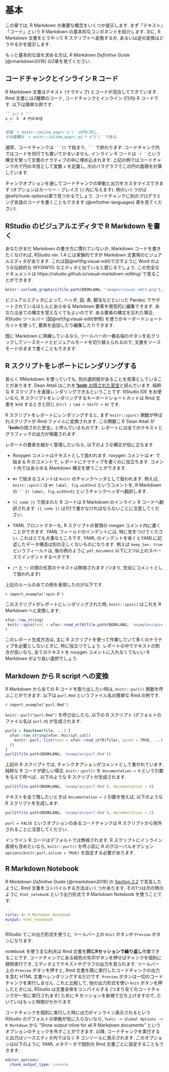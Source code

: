 # 基本 {#basics}

この章では, R Markdown の重要な概念をいくつか提示します. まず「テキスト」「コード」という R Markdown の基本的なコンポネントを紹介します. 次に, R Markdown 文書をどうやって R スクリプトへ変換するか, あるいは逆の変換はどうやるかを提示します.

もっと基本的な話を求める方は, _R Markdown Definitive Guide_ [@rmarkdown2018] の2章を見てください.

## コードチャンクとインライン R コード {#r-code}

R Markdown 文書はテキスト (ナラティブ) とコードが混合してできています. Rmd 文書には2種類のコード, コードチャンク\index{こーどちゃんく@コードチャンク}とインライン (行内) R コードです. 以下は簡単な例です.

````md
```{r}`r ''`
x <- 5  # 円の半径
```

半径 `r knitr::inline_expr('x')` の円に対し,
その面積は `r knitr::inline_expr('pi * x^2')` である.
````

通常、コードチャンクは ```` ```{}```` で始まり, ```` ``` ```` で終わります. コードチャンク内ではコードを何行でも書いてかまいません. インライン R コードは `` `r ` `` という構文を使って文書のナラティブの中に埋め込まれます. 上記の例ではコードチャンク内で円の半径として変数 `x` を定義し, 次のパラグラフでこの円の面積を計算しています.

チャンクオプションを通してコードチャンクの挙動と出力をカスタマイズできます (オプションはカーリー・ブレイス `{}` 内に与えます). 例のいくつかは\@ref(chunk-options)章で見つかるでしょう. コードチャンクに別のプログラミング言語のコードを書くこともできます (\@ref(other-languages) 章を見てください).

## RStudio のビジュアルエディタで R Markdown を書く {#rstudio-visual}

あなたがまだ Markdown の書き方に慣れていないか, Markdown コードを書きたくなければ, RStudio\index{RStudio} ver. 1.4 には実験的ですが Markdown 文書用のビジュアルエディタがあります. これは図\@ref(fig:visual-edit)で示すように Word のような伝統的な WYSIWYG なエディタと似ていると感じるでしょう. この完全なドキュメントは https://rstudio.github.io/visual-markdown-editing/ で見ることができます.

```r
knitr::include_graphics(file.path(BOOKLANG, "images/visual-edit.png"), dpi = NA)
```

ビジュアルエディタによって, ヘッダ, 図, 表, 脚注などといった Pandoc でサポートされているほとんどあらゆる Markdown 要素を視覚的に編集できます. あなたは全ての構文を覚えなくてもよいのです. ある要素の構文を忘れた場合, RStudio ツールバー (図\@ref(fig:visual-edit)参照) を使うかキーボードショートカットを使って, 要素を追加したり編集したりできます.

既に Markdown に熟練しているなら, ツールバーの一番右端のボタンを右クリックしてソースモードとビジュアルモードを切り替えられるので, 文書をソースモードのままで書くこともできます.

## R スクリプトをレポートにレンダリングする {#spin}

長らく RMarkdown を使っていても, 別の選択肢があることを見落としていることがあります. Dean Attali はこれを["**knitr** の隠された至宝](https://deanattali.com/2015/03/24/knitrs-best-hidden-gem-spin/)と読んでいます. 純粋な R スクリプトを直接レンダリングできるということです. RStudio IDE をお使いなら, R スクリプトをレンダリングするキーボードショートカットは Rmd 文書を knit するときと同じ (`Ctrl / Cmd + Shift + K`) です.

R スクリプトをレポートにレンダリングすると, まず `knitr::spin()`\index{knitr!spin()} 関数が呼ばれスクリプトが Rmd ファイルに変換されます. この関数こそ Dean Attali が「**knitr**の隠された至宝」と呼んでいるものです. レポートには全てのテキストとグラフィックの出力が掲載されます.

レポートの要素を細かく管理したいなら, 以下のような構文が役に立ちます.

- Roxygen コメントはテキストとして扱われます. roxygen コメントは `#'` で始まる R のコメントで, レポートにナラティブを書くのに役立ちます. コメント内ではあらゆる Markdown 構文を使うことができます.

- `#+` で始まるコメントは `knitr` のチャンクヘッダとして扱われます. 例えば, `knitr::spin()` は `#+ label, fig.width=5` というコメントを, R Markdown の ```` ```{r label, fig.width=5}```` というチャンクヘッダへ翻訳します.

- `{{ code }}` で囲まれた R コードは R Markdown のインライン R コードへ翻訳されます. `{{ code }}` は1行で書かなければならないことに注意してください.

- YAML\index{YAML} フロントマターも, R スクリプトの冒頭の roxigen コメント内に書くことができます. YAML フィールドのインデントには, 特に気をつけてください. これはとても大事なところです. YAML のインデントを省くとYAMLに記述したデータ構造は別の正しくないものになります. 例えば `keep_tex: true` というフィールドは, 後の例のように `pdf_document` 以下に2つ以上のスペースでインデントするべきです.

- `/*` と `*/` の間の任意のテキストは無視されます (つまり, 完全にコメントとして扱われます)

上記のルールの全ての例を表現したのが以下です.

`r import_example('spin.R')`

このスクリプトがレポートにレンダリングされた時, `knitr::spin()` はこれを R Markdown へと変換します.

```r
xfun::raw_string(
 knitr::spin(text = xfun::read_utf8(file.path(BOOKLANG, 'examples/spin.R')), knit = FALSE)
)
```

このレポート生成方法は, 主に R スクリプトを使って作業していて多くのナラティブを必要としないときに, 特に役立つでしょう. レポートの中でテキストの割合が高いなら, 全てのテキストを roxygen コメントに入れなくてもいい R Markdown がより良い選択でしょう. 

## Markdown から R script への変換 {#purl}

R Markdown から全ての R コードを取り出したい時は, `knitr::purl()`\index{knitr!purl()} 関数を呼ぶことができます. 以下は `purl.Rmd` というファイル名の簡単な Rmd の例です.

`r import_example('purl.Rmd')`

`knitr::purl("purl.Rmd")` を呼び出したら, 以下の R スクリプト (デフォルトのファイル名は `purl.R`) が生成されます.

```r
purl2 = function(file, ...) {
  xfun::raw_string(xfun::Rscript_call(
    knitr::purl, list(text = xfun::read_utf8(file), quiet = TRUE, ...)
  ))
}
purl2(file.path(BOOKLANG, 'examples/purl.Rmd'))
```


上記の R スクリプトでは, チャンクオプションがコメントとして書かれています. 純粋な R コードが欲しい場合, `knitr::purl()` を `documentation = 0` という引数を与えて呼べば、以下のような R スクリプトが生成されます.

```r
purl2(file.path(BOOKLANG, 'examples/purl.Rmd'), documentation = 0)
```

テキストを全て残したいときは `documentation = 2` 引数を使えば, 以下のような R スクリプトを生成します.

```r
purl2(file.path(BOOKLANG, 'examples/purl.Rmd'), documentation = 2)
```

`purl = FALSE` というオプションのあるコードチャンクは R スクリプトから除外されることに注意してください.

インライン R コードはデフォルトでは無視されます. R スクリプトにインライン表現も含めたいなら, `knitr::purl()` を呼ぶ前に R のグローバルオプション `options(knitr.purl.inline = TRUE)` を設定する必要があります.

## R Markdown Notebook {#notebook}

 _R Markdown Definitive Guide_ [@rmarkdown2018] の [Section 2.2](https://bookdown.org/yihui/rmarkdown/compile.html) で言及したように, Rmd 文書をコンパイルする方法はいくつかあります. その1つは次の例のように `html_notebook` という出力形式で R Markdown Notebook を使うことです.

```yaml
---
title: An R Markdown Notebook
output: html_notebook
---
```

RStudio でこの出力形式を使うと, ツールバー上の `Knit` ボタンが `Preview` ボタンになります.

notebook\index{RStudio!notebook} を使う主な利点は Rmd 文書を**同じRセッションで繰り返し**作業できることです. コードチャンクにある緑色の矢印ボタンを押せばチャンクを個別に随時実行でき, エディタ上でテキストやグラフの出力を見られます. ツールバー上の `Preview` ボタンを押すと, Rmd 文書を既に実行したコードチャンクの出力を含む HTML 文書へレンダリングするだけです. `Preview` ボタンは一切のコードチャンクを実行しません. これと比較して, 他の出力形式を使い `knit` ボタンを押したときには, RStudio は文書全体をコンパイルする (つまり全てのコードチャンクが一気に実行されます) ために R セッションを新規で立ち上げますので, たいていはもっと時間がかかります.

コードチャンクを個別に実行した時に出力がインライン表示されるという RStudio のデフォルトの挙動が気に入らないなら, `Tools -> Global Options -> R Markdown` から "Show output inline for all R Markdown documents" というオプションのチェックを外すことができます. 以降, コードチャンクを実行すると出力はソースエディタ内ではなく R コンソールに表示されます. このオプションは以下のように YAML メタデータで個別の Rmd 文書ごとに設定することもできます.

```yaml
editor_options:
  chunk_output_type: console
```
